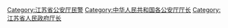 [[Category:江苏省公安厅民警|Category:江苏省公安厅民警]]
[[Category:中华人民共和国各公安厅厅长|Category:中华人民共和国各公安厅厅长]]
[[Category:江苏省人民政府厅长|Category:江苏省人民政府厅长]]